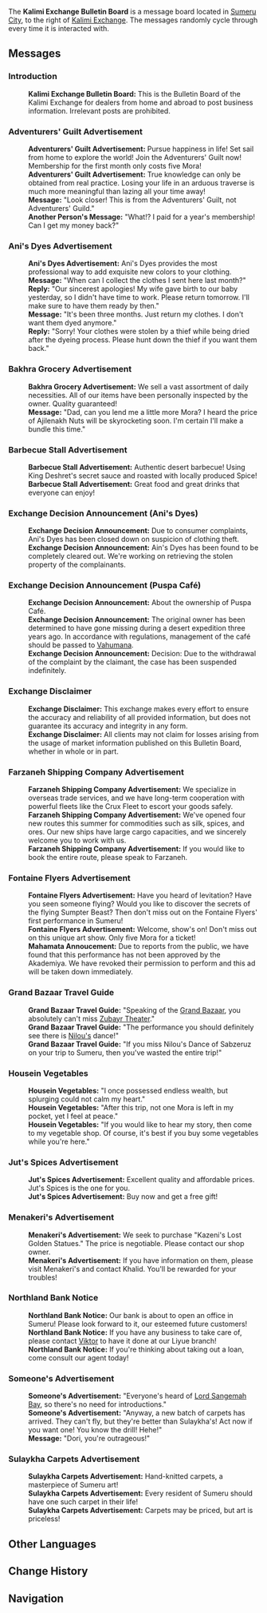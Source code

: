{{Location Infobox
|image        = <gallery>
Sign Kalimi Exchange Bulletin Board.png|In-game
Sign Kalimi Exchange Bulletin Board Location.png|Map
</gallery>
|type         = Point of Interest
|type2        = Bulletin Board
|region       = Sumeru
|subregion    = Dharma Forest
|area         = Avidya Forest
|subarea      = Sumeru City
}}
{{Description|This is the Bulletin Board of the Kalimi Exchange for dealers from home and abroad to post business information. Irrelevant posts are prohibited.}}
The '''Kalimi Exchange Bulletin Board''' is a message board located in [[Sumeru City]], to the right of [[Kalimi Exchange]]. The messages randomly cycle through every time it is interacted with.

==Messages==
{{Dialogue start}}
===Introduction===
<!-- The below dialogue is presented differently from the intro message in [[Mondstadt General Goods Order Board]] where it precedes all other messages. Here it's treated like a regular messaged displayed at random. Therefore it should be put under its own section. -->
:'''Kalimi Exchange Bulletin Board:''' This is the Bulletin Board of the Kalimi Exchange for dealers from home and abroad to post business information. Irrelevant posts are prohibited.

===Adventurers' Guilt Advertisement===
:'''Adventurers' Guilt Advertisement:''' Pursue happiness in life! Set sail from home to explore the world! Join the Adventurers' Guilt now! Membership for the first month only costs five Mora!
:'''Adventurers' Guilt Advertisement:''' True knowledge can only be obtained from real practice. Losing your life in an arduous traverse is much more meaningful than lazing all your time away!
:'''Message:''' "Look closer! This is from the Adventurers' Guilt, not Adventurers' Guild."
:'''Another Person's Message:''' "What!? I paid for a year's membership! Can I get my money back?"

===Ani's Dyes Advertisement===
:'''Ani's Dyes Advertisement:''' Ani's Dyes provides the most professional way to add exquisite new colors to your clothing.
:'''Message:''' "When can I collect the clothes I sent here last month?"
:'''Reply:''' "Our sincerest apologies! My wife gave birth to our baby yesterday, so I didn't have time to work. Please return tomorrow. I'll make sure to have them ready by then."
:'''Message:''' "It's been three months. Just return my clothes. I don't want them dyed anymore."
:'''Reply:''' "Sorry! Your clothes were stolen by a thief while being dried after the dyeing process. Please hunt down the thief if you want them back."

===Bakhra Grocery Advertisement===
:'''Bakhra Grocery Advertisement:''' We sell a vast assortment of daily necessities. All of our items have been personally inspected by the owner. Quality guaranteed!
:'''Message:''' "Dad, can you lend me a little more Mora? I heard the price of Ajilenakh Nuts will be skyrocketing soon. I'm certain I'll make a bundle this time."

===Barbecue Stall Advertisement===
:'''Barbecue Stall Advertisement:''' Authentic desert barbecue! Using King Deshret's secret sauce and roasted with locally produced Spice!
:'''Barbecue Stall Advertisement:''' Great food and great drinks that everyone can enjoy!

===Exchange Decision Announcement (Ani's Dyes)===
:'''Exchange Decision Announcement:''' Due to consumer complaints, Ani's Dyes has been closed down on suspicion of clothing theft.
:'''Exchange Decision Announcement:''' Ain's {{Sic}} Dyes has been found to be completely cleared out. We're working on retrieving the stolen property of the complainants.

===Exchange Decision Announcement (Puspa Café)===
:'''Exchange Decision Announcement:''' About the ownership of Puspa Café.
:'''Exchange Decision Announcement:''' The original owner has been determined to have gone missing during a desert expedition three years ago. In accordance with regulations, management of the café should be passed to [[Vahumana]].
:'''Exchange Decision Announcement:''' Decision: Due to the withdrawal of the complaint by the claimant, the case has been suspended indefinitely.

===Exchange Disclaimer===
:'''Exchange Disclaimer:''' This exchange makes every effort to ensure the accuracy and reliability of all provided information, but does not guarantee its accuracy and integrity in any form.
:'''Exchange Disclaimer:''' All clients may not claim for losses arising from the usage of market information published on this Bulletin Board, whether in whole or in part.

===Farzaneh Shipping Company Advertisement===
:'''Farzaneh Shipping Company Advertisement:''' We specialize in overseas trade services, and we have long-term cooperation with powerful fleets like the Crux Fleet to escort your goods safely.
:'''Farzaneh Shipping Company Advertisement:''' We've opened four new routes this summer for commodities such as silk, spices, and ores. Our new ships have large cargo capacities, and we sincerely welcome you to work with us.
:'''Farzaneh Shipping Company Advertisement:''' If you would like to book the entire route, please speak to Farzaneh.

===Fontaine Flyers Advertisement===
:'''Fontaine Flyers Advertisement:''' Have you heard of levitation? Have you seen someone flying? Would you like to discover the secrets of the flying Sumpter Beast? Then don't miss out on the Fontaine Flyers' first performance in Sumeru!
:'''Fontaine Flyers Advertisement:''' Welcome, show's on! Don't miss out on this unique art show. Only five Mora for a ticket!
:'''Mahamata Annoucement:''' Due to reports from the public, we have found that this performance has not been approved by the Akademiya. We have revoked their permission to perform and this ad will be taken down immediately.

===Grand Bazaar Travel Guide===
:'''Grand Bazaar Travel Guide:''' "Speaking of the [[Grand Bazaar]], you absolutely can't miss [[Zubayr Theater]]."
:'''Grand Bazaar Travel Guide:''' "The performance you should definitely see there is [[Nilou|Nilou's]] dance!"
:'''Grand Bazaar Travel Guide:''' "If you miss Nilou's Dance of Sabzeruz on your trip to Sumeru, then you've wasted the entire trip!"

===Housein Vegetables===
:'''Housein Vegetables:''' "I once possessed endless wealth, but splurging could not calm my heart."
:'''Housein Vegetables:''' "After this trip, not one Mora is left in my pocket, yet I feel at peace."
:'''Housein Vegetables:''' "If you would like to hear my story, then come to my vegetable shop. Of course, it's best if you buy some vegetables while you're here."

===Jut's Spices Advertisement===
:'''Jut's Spices Advertisement:''' Excellent quality and affordable prices. Jut's Spices is the one for you.
:'''Jut's Spices Advertisement:''' Buy now and get a free gift!

===Menakeri's Advertisement===
:'''Menakeri's Advertisement:''' We seek to purchase "Kazeni's Lost Golden Statues." The price is negotiable. Please contact our shop owner.
:'''Menakeri's Advertisement:''' If you have information on them, please visit Menakeri's and contact Khalid. You'll be rewarded for your troubles!

===Northland Bank Notice===
:'''Northland Bank Notice:''' Our bank is about to open an office in Sumeru! Please look forward to it, our esteemed future customers!
:'''Northland Bank Notice:''' If you have any business to take care of, please contact [[Viktor]] to have it done at our Liyue branch!
:'''Northland Bank Notice:''' If you're thinking about taking out a loan, come consult our agent today!

===Someone's Advertisement===
:'''Someone's Advertisement:''' "Everyone's heard of [[Dori|Lord Sangemah Bay]], so there's no need for introductions."
:'''Someone's Advertisement:''' "Anyway, a new batch of carpets has arrived. They can't fly, but they're better than Sulaykha's! Act now if you want one! You know the drill! Hehe!"
:'''Message:''' "Dori, you're outrageous!"

===Sulaykha Carpets Advertisement===
:'''Sulaykha Carpets Advertisement:''' Hand-knitted carpets, a masterpiece of Sumeru art!
:'''Sulaykha Carpets Advertisement:''' Every resident of Sumeru should have one such carpet in their life!
:'''Sulaykha Carpets Advertisement:''' Carpets may be priced, but art is priceless!
{{Dialogue end}}

==Other Languages==
{{Other Languages
|default_hidden = 1
|en      = Kalimi Exchange Bulletin Board
|zhs     = 卡里米交易所公告板
|zhs_rm  = Kǎlǐmǐ Jiāoyì-suǒ Gōnggào-bǎn
|zht     = 卡里米交易所公告板
|zht_rm  = Kǎlǐmǐ Jiāoyì-suǒ Gōnggào-bǎn
|ja      = カリミ取引所告知板
|ja_rm   = Karimi Torihikijo Kokuchiban
|ko      = 칼리미 거래소 게시판
|ko_rm   = Kallimi Georaeso Gesipan
|es      = Tablón de anuncios de Transacciones Kalimi
|fr      = Panneau d'affichage de l'Échange Kalimi
|ru      = Доска объявлений биржи Калими
|th      = กระดานข่าวสารของศูนย์แลกเปลี่ยน Kalimi
|th_rm   = Kradan Khaosan khong Sun Laekplian Kalimi
|vi      = Bảng Thông Báo Sở Giao Dịch Kalimi
|de      = Ankündigungstafel der Börse Kalimi
|id      = Papan Pengumuman Bursa Kalimi
|pt      = Quadro de Avisos da Bolsa Kalimi
|tr      = Bacheca della Borsa di Kalimi
|it      = Kalimi Takas Noktası İlan Panosu
}}

==Change History==
{{Change History|3.0}}

==Navigation==
{{PoI Navbox|Sumeru}}